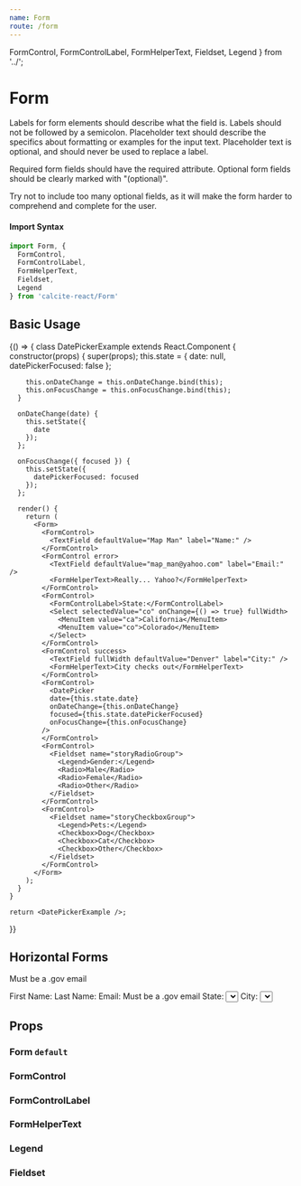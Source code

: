 ```yaml
---
name: Form
route: /form
---
```



  FormControl,
  FormControlLabel,
  FormHelperText,
  Fieldset,
  Legend
} from '../';


# Form

Labels for form elements should describe what the field is. Labels should not be followed by a semicolon. Placeholder text should describe the specifics about formatting or examples for the input text. Placeholder text is optional, and should never be used to replace a label.

Required form fields should have the required attribute. Optional form fields should be clearly marked with "(optional)".

Try not to include too many optional fields, as it will make the form harder to comprehend and complete for the user.

#### Import Syntax

```js
import Form, {
  FormControl,
  FormControlLabel,
  FormHelperText,
  Fieldset,
  Legend
} from 'calcite-react/Form'
```

## Basic Usage

<Playground>
  {() => {
    class DatePickerExample extends React.Component {
      constructor(props) {
        super(props);
        this.state = {
          date: null,
          datePickerFocused: false
        };

        this.onDateChange = this.onDateChange.bind(this);
        this.onFocusChange = this.onFocusChange.bind(this);
      }

      onDateChange(date) {
        this.setState({
          date
        });
      };

      onFocusChange({ focused }) {
        this.setState({
          datePickerFocused: focused
        });
      };

      render() {
        return (
          <Form>
            <FormControl>
              <TextField defaultValue="Map Man" label="Name:" />
            </FormControl>
            <FormControl error>
              <TextField defaultValue="map_man@yahoo.com" label="Email:" />
              <FormHelperText>Really... Yahoo?</FormHelperText>
            </FormControl>
            <FormControl>
              <FormControlLabel>State:</FormControlLabel>
              <Select selectedValue="co" onChange={() => true} fullWidth>
                <MenuItem value="ca">California</MenuItem>
                <MenuItem value="co">Colorado</MenuItem>
              </Select>
            </FormControl>
            <FormControl success>
              <TextField fullWidth defaultValue="Denver" label="City:" />
              <FormHelperText>City checks out</FormHelperText>
            </FormControl>
            <FormControl>
              <DatePicker
              date={this.state.date}
              onDateChange={this.onDateChange}
              focused={this.state.datePickerFocused}
              onFocusChange={this.onFocusChange}
            />
            </FormControl>
            <FormControl>
              <Fieldset name="storyRadioGroup">
                <Legend>Gender:</Legend>
                <Radio>Male</Radio>
                <Radio>Female</Radio>
                <Radio>Other</Radio>
              </Fieldset>
            </FormControl>
            <FormControl>
              <Fieldset name="storyCheckboxGroup">
                <Legend>Pets:</Legend>
                <Checkbox>Dog</Checkbox>
                <Checkbox>Cat</Checkbox>
                <Checkbox>Other</Checkbox>
              </Fieldset>
            </FormControl>
          </Form>
        );
      }
    }

    return <DatePickerExample />;
  }}
</Playground>

## Horizontal Forms

<Playground>
  <GuideExample label="horizontal Form">
    <Form horizontal>
      <FormControl>
        <TextField defaultValue="James" />
      </FormControl>
      <FormControl>
        <TextField defaultValue="Kirk" />
      </FormControl>
      <FormControl error>
        <TextField defaultValue="jKirk_1701@gmail.com" type="email" />
        <FormHelperText>Must be a .gov email</FormHelperText>
      </FormControl>
      <FormControl>
        <TextField defaultValue="Denver" />
      </FormControl>
    </Form>
  </GuideExample>
  <GuideExample label="horizontal FormControl">
    <Form>
      <FormControl horizontal>
        <FormControlLabel style={{ minWidth: '120px' }}>
          First Name:
        </FormControlLabel>
        <TextField defaultValue="James" />
      </FormControl>
      <FormControl horizontal>
        <FormControlLabel style={{ minWidth: '120px' }}>
          Last Name:
        </FormControlLabel>
        <TextField fullWidth defaultValue="Kirk" />
      </FormControl>
      <FormControl horizontal error>
        <FormControlLabel style={{ minWidth: '120px' }}>
          Email:
        </FormControlLabel>
        <TextField defaultValue="jKirk_1701@gmail.com" type="email" />
        <FormHelperText>Must be a .gov email</FormHelperText>
      </FormControl>
      <FormControl horizontal>
        <FormControlLabel style={{ minWidth: '120px' }}>
          State:
        </FormControlLabel>
        <Select selectedValue="co" onChange={() => true}>
          <MenuItem value="ca">California</MenuItem>
          <MenuItem value="co">Colorado</MenuItem>
        </Select>
      </FormControl>
      <FormControl horizontal>
        <FormControlLabel style={{ minWidth: '120px' }}>City:</FormControlLabel>
        <Select selectedValue="co" onChange={() => true} fullWidth>
          <MenuItem value="ca">Denver</MenuItem>
          <MenuItem value="co">Boulder</MenuItem>
        </Select>
      </FormControl>
    </Form>
  </GuideExample>
</Playground>

## Props

### Form `default`

<PropsTable of={Form} />

### FormControl

<PropsTable of={FormControl} />

### FormControlLabel

<PropsTable of={FormControlLabel} />

### FormHelperText

<PropsTable of={FormHelperText} />

### Legend

<PropsTable of={Legend} />

### Fieldset

<PropsTable of={Fieldset} />
